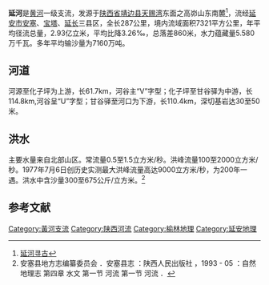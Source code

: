 {{expand|time=2016-03-09T13:16:54+00:00}}
'''延河'''是[[黄河|黄河]]一级支流，发源于[[陕西省|陕西省]][[靖边县|靖边县]][[天赐湾镇|天赐湾]]{{WikidataLink|Q28804389}}东面之高峁山东南麓<ref>[http://slt.shaanxi.gov.cn/bmcs/sxslbwg/whyj/xscg/201805/t20180507_1740971.html 延河寻古]</ref>，流经[[延安市|延安市]][[安塞县|安塞]]、[[宝塔区|宝塔]]、[[延长县|延长]]三县区，全长287公里，境内流域面积7321平方公里，年平均径流总量，2.93亿立米，平均比降3.26‰，总落差860米，水力蕴藏量5.580万千瓦。多年平均输沙量为7160万吨。

==河道==
河源至化子坪为上游，长61.7km，河谷主“V”字型；化子坪至甘谷驿为中游，长114.8km,河谷呈“U”字型；甘谷驿至河口为下游，长110.4km，深切基岩达30至50米。

==洪水==
主要水量来自北部山区。常流量0.5至1.5立方米/秒。洪峰流量100至2000立方米/秒。1977年7月6日创历史实测最大洪峰流量高达9000立方米/秒，为200年一遇。洪水中含沙量300至675公斤/立方米。<ref>安塞县地方志编纂委员会 ．安塞县志 ：陕西人民出版社 ，1993 - 05 ：自然地理志 第四章 水文 第一节 河流 第一节 河流 ．</ref>

==参考文献==
{{Reflist|30em}}

{{黄河|nocat}}

[[Category:黃河支流|Category:黃河支流]]
[[Category:陕西河流|Category:陕西河流]]
[[Category:榆林地理|Category:榆林地理]]
[[Category:延安地理|Category:延安地理]]